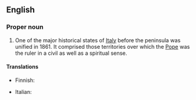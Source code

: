 ==English==

===Proper noun===
{{wikipedia}}
{{en-proper noun}}

# One of the major historical states of [[Italy]] before the peninsula was unified in 1861. It  comprised those territories over which the [[Pope]] was the ruler in a civil as well as a spiritual sense. 

====Translations====
{{trans-top|state}}
*Finnish: {{t|fi|Kirkkovaltio}}
{{trans-mid}}
*Italian: {{t|it|Stato Pontificio|m}}
{{trans-bottom}}